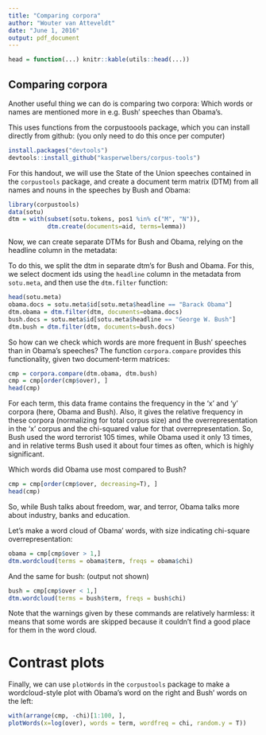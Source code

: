 ```yaml
---
title: "Comparing corpora"
author: "Wouter van Atteveldt"
date: "June 1, 2016"
output: pdf_document
---
```


```r
head = function(...) knitr::kable(utils::head(...))
```

Comparing corpora
----

Another useful thing we can do is comparing two corpora: 
Which words or names are mentioned more in e.g. Bush' speeches than Obama's.

This uses functions from the corpustoools package, which you can install directly from github:
(you only need to do this once per computer)

```r
install.packages("devtools")
devtools::install_github("kasperwelbers/corpus-tools")
```

For this handout, we will use the State of the Union speeches contained in the `corpustools` package,
and create a document term matrix (DTM) from all names and nouns in the speeches by Bush and Obama:

```r
library(corpustools)
data(sotu)
dtm = with(subset(sotu.tokens, pos1 %in% c("M", "N")),
           dtm.create(documents=aid, terms=lemma))
```

Now, we can create separate DTMs for Bush and Obama,
relying on the headline column in the metadata:

To do this, we split the dtm in separate dtm's for Bush and Obama.
For this, we select docment ids using the `headline` column in the metadata from `sotu.meta`, and then use the `dtm.filter` function:


```r
head(sotu.meta)
obama.docs = sotu.meta$id[sotu.meta$headline == "Barack Obama"]
dtm.obama = dtm.filter(dtm, documents=obama.docs)
bush.docs = sotu.meta$id[sotu.meta$headline == "George W. Bush"]
dtm.bush = dtm.filter(dtm, documents=bush.docs)
```

So how can we check which words are more frequent in Bush' speeches than in Obama's speeches?
The function `corpora.compare` provides this functionality, given two document-term matrices:

```r
cmp = corpora.compare(dtm.obama, dtm.bush)
cmp = cmp[order(cmp$over), ]
head(cmp)
```

For each term, this data frame contains the frequency in the 'x' and 'y' corpora (here, Obama and Bush).
Also, it gives the relative frequency in these corpora (normalizing for total corpus size)
and the overrepresentation in the 'x' corpus and the chi-squared value for that overrepresentation.
So, Bush used the word terrorist 105 times, while Obama used it only 13 times, and in relative terms Bush used it about four times as often, which is highly significant. 

Which words did Obama use most compared to Bush?

```r
cmp = cmp[order(cmp$over, decreasing=T), ]
head(cmp)
```

So, while Bush talks about freedom, war, and terror, Obama talks more about industry, banks and education. 

Let's make a word cloud of Obama' words, with size indicating chi-square overrepresentation:

```r
obama = cmp[cmp$over > 1,]
dtm.wordcloud(terms = obama$term, freqs = obama$chi)
```

And the same for bush: (output not shown)

```r
bush = cmp[cmp$over < 1,]
dtm.wordcloud(terms = bush$term, freqs = bush$chi)
```

Note that the warnings given by these commands are relatively harmless: it means that some words are skipped because it couldn't find a good place for them in 
the word cloud. 

\newpage

Contrast plots
====

Finally, we can use `plotWords` in the `corpustools` package to make a wordcloud-style plot with Obama's word on the right
and Bush' words on the left:


```r
with(arrange(cmp, -chi)[1:100, ],
plotWords(x=log(over), words = term, wordfreq = chi, random.y = T))
```
